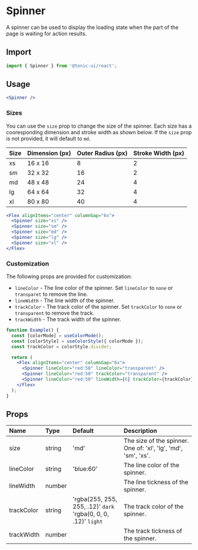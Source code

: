 # Spinner

A spinner can be used to display the loading state when the part of the page is waiting for action results.

## Import

```js
import { Spinner } from '@tonic-ui/react';
```

## Usage

```jsx
<Spinner />
```

### Sizes

You can use the `size` prop to change the size of the spinner. Each size has a cooresponding dimension and stroke width as shown below. If the `size` prop is not provided, it will default to `md`.

| Size | Dimension (px) | Outer Radius (px) | Stroke Width (px) |
| :--- | :------------- | :---------------- | :---------------- |
| xs | 16 x 16 | 8 | 2 |
| sm | 32 x 32 | 16 | 2 |
| md | 48 x 48 | 24 | 4 |
| lg | 64 x 64 | 32 | 4 |
| xl | 80 x 80 | 40 | 4 |

```jsx
<Flex alignItems="center" columnGap="6x">
  <Spinner size="xs" />
  <Spinner size="sm" />
  <Spinner size="md" />
  <Spinner size="lg" />
  <Spinner size="xl" />
</Flex>
```

### Customization

The following props are provided for customization:
* `lineColor` - The line color of the spinner. Set `lineColor` to `none` or `transparet` to remove the line.
* `lineWidth` - The line width of the spinner.
* `trackColor` - The track color of the spinner. Set `trackColor` to `none` or `transparent` to remove the track.
* `trackWidth` - The track width of the spinner.

```jsx
function Example() {
  const [colorMode] = useColorMode();
  const [colorStyle] = useColorStyle({ colorMode });
  const trackColor = colorStyle.divider;

  return (
    <Flex alignItems="center" columnGap="6x">
      <Spinner lineColor="red:50" lineColor="transparent" />
      <Spinner lineColor="red:50" trackColor="transparent" />
      <Spinner lineColor="red:50" lineWidth={6} trackColor={trackColor} trackWidth={6} />
    </Flex>
  );
}
```

## Props

| Name | Type | Default | Description |
| :--- | :--- | :------ | :---------- |
| size | string | 'md' | The size of the spinner. One of: 'xl', 'lg', 'md', 'sm', 'xs'. |
| lineColor | string | 'blue:60' | The line color of the spinner. |
| lineWidth | number | | The line tickness of the spinner. |
| trackColor | string | 'rgba(255, 255, 255, .12)' `dark`<br/>'rgba(0, 0, 0, .12)' `light`| The track color of the spinner. |
| trackWidth | number | | The track tickness of the spinner. |
